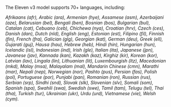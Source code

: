 The Eleven v3 model supports 70+ languages, including:

_Afrikaans (afr), Arabic (ara), Armenian (hye), Assamese (asm), Azerbaijani (aze), Belarusian (bel), Bengali (ben), Bosnian (bos), Bulgarian (bul), Catalan (cat), Cebuano (ceb), Chichewa (nya), Croatian (hrv), Czech (ces), Danish (dan), Dutch (nld), English (eng), Estonian (est), Filipino (fil), Finnish (fin), French (fra), Galician (glg), Georgian (kat), German (deu), Greek (ell), Gujarati (guj), Hausa (hau), Hebrew (heb), Hindi (hin), Hungarian (hun), Icelandic (isl), Indonesian (ind), Irish (gle), Italian (ita), Japanese (jpn), Javanese (jav), Kannada (kan), Kazakh (kaz), Kirghiz (kir), Korean (kor), Latvian (lav), Lingala (lin), Lithuanian (lit), Luxembourgish (ltz), Macedonian (mkd), Malay (msa), Malayalam (mal), Mandarin Chinese (cmn), Marathi (mar), Nepali (nep), Norwegian (nor), Pashto (pus), Persian (fas), Polish (pol), Portuguese (por), Punjabi (pan), Romanian (ron), Russian (rus), Serbian (srp), Sindhi (snd), Slovak (slk), Slovenian (slv), Somali (som), Spanish (spa), Swahili (swa), Swedish (swe), Tamil (tam), Telugu (tel), Thai (tha), Turkish (tur), Ukrainian (ukr), Urdu (urd), Vietnamese (vie), Welsh (cym)._
